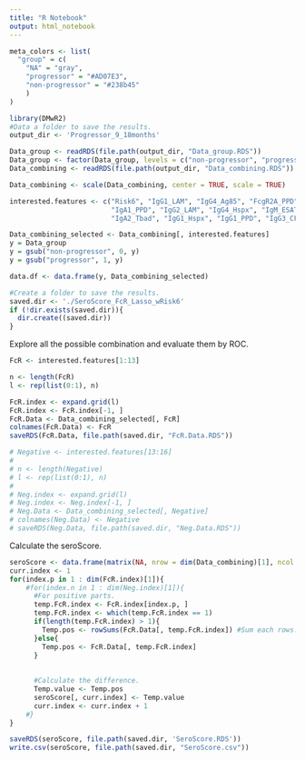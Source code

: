 ```yaml
---
title: "R Notebook"
output: html_notebook
---
```


```r
meta_colors <- list(
  "group" = c(
    "NA" = "gray", 
    "progressor" = "#AD07E3",
    "non-progressor" = "#238b45"
    )
)
``` 



```r
library(DMwR2)
#Data a folder to save the results.
output_dir <- 'Progressor_9_18months'

Data_group <- readRDS(file.path(output_dir, "Data_group.RDS"))
Data_group <- factor(Data_group, levels = c("non-progressor", "progressor"))
Data_combining <- readRDS(file.path(output_dir, "Data_combining.RDS"))

Data_combining <- scale(Data_combining, center = TRUE, scale = TRUE)
```

```r
interested.features <- c("Risk6", "IgG1_LAM", "IgG4_Ag85", "FcgR2A_PPD","FcgR3B_PPD",
                         "IgA1_PPD", "IgG2_LAM", "IgG4_Hspx", "IgM_ESAT6", 
                         "IgA2_Tbad", "IgG1_Hspx", "IgG1_PPD", "IgG3_CFP10")

Data_combining_selected <- Data_combining[, interested.features]
y = Data_group
y = gsub("non-progressor", 0, y)
y = gsub("progressor", 1, y)

data.df <- data.frame(y, Data_combining_selected)
```


```r
#Create a folder to save the results.
saved.dir <- './SeroScore_FcR_Lasso_wRisk6'
if (!dir.exists(saved.dir)){
  dir.create((saved.dir))
}
```

Explore all the possible combination and evaluate them by ROC.
```r
FcR <- interested.features[1:13]

n <- length(FcR)
l <- rep(list(0:1), n)

FcR.index <- expand.grid(l)
FcR.index <- FcR.index[-1, ]
FcR.Data <- Data_combining_selected[, FcR]
colnames(FcR.Data) <- FcR
saveRDS(FcR.Data, file.path(saved.dir, "FcR.Data.RDS"))
```

```r
# Negative <- interested.features[13:16]
# 
# n <- length(Negative)
# l <- rep(list(0:1), n)
# 
# Neg.index <- expand.grid(l)
# Neg.index <- Neg.index[-1, ]
# Neg.Data <- Data_combining_selected[, Negative]
# colnames(Neg.Data) <- Negative
# saveRDS(Neg.Data, file.path(saved.dir, "Neg.Data.RDS"))
```

Calculate the seroScore.
```r
seroScore <- data.frame(matrix(NA, nrow = dim(Data_combining)[1], ncol = dim(FcR.index)[1]))
curr.index <- 1
for(index.p in 1 : dim(FcR.index)[1]){
    #for(index.n in 1 : dim(Neg.index)[1]){
      #For positive parts.
      temp.FcR.index <- FcR.index[index.p, ]
      temp.FcR.index <- which(temp.FcR.index == 1)
      if(length(temp.FcR.index) > 1){
        Temp.pos <- rowSums(FcR.Data[, temp.FcR.index]) #Sum each rows.
      }else{
        Temp.pos <- FcR.Data[, temp.FcR.index]
      }
    
    
      #Calculate the difference.
      Temp.value <- Temp.pos
      seroScore[, curr.index] <- Temp.value
      curr.index <- curr.index + 1
    #}
}

saveRDS(seroScore, file.path(saved.dir, 'SeroScore.RDS'))
write.csv(seroScore, file.path(saved.dir, "SeroScore.csv"))
```


